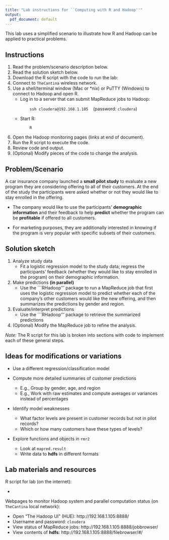 ```yaml
---
title: "Lab instructions for ``Computing with R and Hadoop''"
output:
  pdf_document: default
---
```


This lab uses a simplified scenario to illustrate how R and Hadoop can be applied to practical problems.


## Instructions

1. Read the problem/scenario description below.
2. Read the solution sketch below.
3. Download the R script with the code to run the lab: \url{http://goo.gl/URPJdD} <!-- github site -->
4. Connect to ```TheCantina``` wireless network.
5. Use a shell/terminal window (Mac or *nix) or PuTTY (Windows) to connect to Hadoop and open R.
    - Log in to a server that can submit MapReduce jobs to Hadoop:
    <p style="margin-left:30px;">
            ```ssh cloudera@192.168.1.105``` &nbsp;&nbsp; (password: ```cloudera```)
         </p>  
    - Start R:
    <p style="margin-left:30px;">
            ```R```
         </p>
5. Open the Hadoop monitoring pages (links at end of document).
6. Run the R script to execute the code.
7. Review code and output.
8. (Optional) Modify pieces of the code to change the analysis.


## Problem/Scenario

A car insurance company launched a **small pilot study** to evaluate a new program they
are considering offering to all of their customers.  At the end of the study the participants
were asked whether or not they would like to stay enrolled in the offering.  

- The company would like to use the participants' **demographic information** and their feedback to help 
**predict** whether the program can be **profitable** if offered to all customers.  

- For marketing purposes, they are additionally interested in knowing if the program is very
popular with specific subsets of their customers.


## Solution sketch

1. Analyze study data
    - Fit a logistic regression model to the study data; regress the participants' feedback (whether they would like to stay enrolled in the program) on their demographic information.
2. Make predictions **(in parallel)**
    - Use the ```RHadoop''' package to run a MapReduce job that first uses the logistic regression model to predict whether each of the company's other customers would like the new offering, and then summarizes the predictions by gender and region.
3. Evaluate/interpret predictions
    - Use the ```RHadoop''' package to retrieve the summarized predictions
4. (Optional) Modify the MapReduce job to refine the analysis.  

*Note:* The R script for this lab is broken into sections with code to implement each of these general steps.


## Ideas for modifications or variations

- Use a different regression/classification model

- Compute more detailed summaries of customer predictions
    - E.g., Group by gender, age, and region
    - E.g., Work with raw estimates and compute averages or variances instead of percentages

- Identify model weaknesses
    - What factor levels are present in customer records but not in pilot records?
    - Which or how many customers have these types of levels?

- Explore functions and objects in ```rmr2``` 
    - Look at ```mapred.result```
    - Write data to **hdfs** in different formats
    

## Lab materials and resources

R script for lab (on the internet): 

- \url{http://goo.gl/URPJdD} <!-- github site -->

Webpages to monitor Hadoop system and parallel computation status (on ```TheCantina``` local network):

- Open "The Hadoop UI" (HUE): http://192.168.1.105:8888/
- Username and password: ```cloudera```
- View status of MapReduce jobs: http://192.168.1.105:8888/jobbrowser/
- View contents of **hdfs**: http://192.168.1.105:8888/filebrowser/#/





